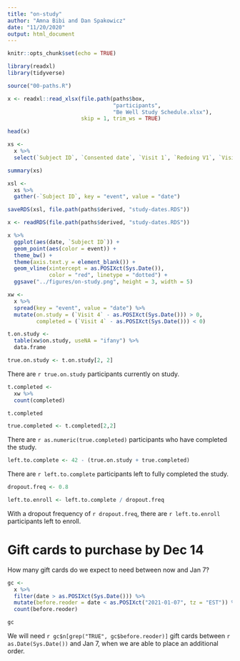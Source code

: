 ```yaml
---
title: "on-study"
author: "Amna Bibi and Dan Spakowicz"
date: "11/20/2020"
output: html_document
---
```


```r
knitr::opts_chunk$set(echo = TRUE)

library(readxl)
library(tidyverse)

source("00-paths.R")
```

```r
x <- readxl::read_xlsx(file.path(paths$box, 
                                 "participants", 
                                 "Be Well Study Schedule.xlsx"),
                       skip = 1, trim_ws = TRUE)

head(x)
```

```r
xs <- 
  x %>%
  select(`Subject ID`, `Consented date`, `Visit 1`, `Redoing V1`, `Visit 2`, `Visit 3`, `Redoing V3`, `Visit 4`)

summary(xs)
```

```r
xsl <- 
  xs %>%
  gather(-`Subject ID`, key = "event", value = "date")
```

```r
saveRDS(xsl, file.path(paths$derived, "study-dates.RDS"))
```

```r
x <- readRDS(file.path(paths$derived, "study-dates.RDS"))
```

```r
x %>%
  ggplot(aes(date, `Subject ID`)) +
  geom_point(aes(color = event)) +
  theme_bw() +
  theme(axis.text.y = element_blank()) +
  geom_vline(xintercept = as.POSIXct(Sys.Date()), 
             color = "red", linetype = "dotted") +
  ggsave("../figures/on-study.png", height = 3, width = 5)

```

```r
xw <- 
  x %>%
  spread(key = "event", value = "date") %>%
  mutate(on.study = (`Visit 4` - as.POSIXct(Sys.Date())) > 0,
         completed = (`Visit 4` - as.POSIXct(Sys.Date())) < 0)

t.on.study <- 
  table(xw$on.study, useNA = "ifany") %>%
  data.frame

true.on.study <- t.on.study[2, 2]
```

There are `r true.on.study` participants currently on study.

```r
t.completed <- 
  xw %>%
  count(completed)

t.completed

true.completed <- t.completed[2,2]
```
There are `r as.numeric(true.completed)` participants who have completed the study.

```r
left.to.complete <- 42 - (true.on.study + true.completed)
```

There are `r left.to.complete` participants left to fully completed the study.

```r
dropout.freq <- 0.8

left.to.enroll <- left.to.complete / dropout.freq
```

With a dropout frequency of `r dropout.freq`, there are `r left.to.enroll` participants left to enroll.

# Gift cards to purchase by Dec 14 

How many gift cards do we expect to need between now and Jan 7?

```r
gc <- 
  x %>%
  filter(date > as.POSIXct(Sys.Date())) %>%
  mutate(before.reoder = date < as.POSIXct("2021-01-07", tz = "EST")) %>%
  count(before.reoder)

gc
```
We will need `r gc$n[grep("TRUE", gc$before.reoder)]` gift cards between `r as.Date(Sys.Date())` and Jan 7, when we are able to place an additional order.

